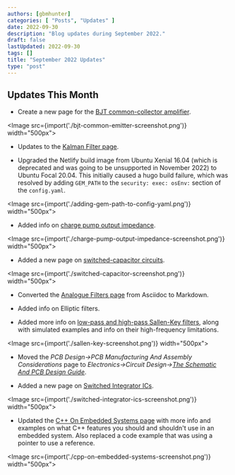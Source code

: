 ```yaml
---
authors: [gbmhunter]
categories: [ "Posts", "Updates" ]
date: 2022-09-30
description: "Blog updates during September 2022."
draft: false
lastUpdated: 2022-09-30
tags: []
title: "September 2022 Updates"
type: "post"
---
```



## Updates This Month

* Create a new page for the [BJT common-collector amplifier](/electronics/circuit-design/bjt-common-collector-amplifier/).

<Image src={import('./bjt-common-emitter-screenshot.png')} width="500px"></Image>

* Updates to the [Kalman Filter page](/programming/signal-processing/digital-filters/kalman-filter/).

* Upgraded the Netlify build image from Ubuntu Xenial 16.04 (which is deprecated and was going to be unsupported in November 2022) to Ubuntu Focal 20.04. This initially caused a hugo build failure, which was resolved by adding `GEM_PATH` to the `security: exec: osEnv:` section of the `config.yaml`.

<Image src={import('./adding-gem-path-to-config-yaml.png')} width="500px"></Image>

* Added info on [charge pump output impedance](/electronics/components/power-regulators/charge-pumps/).

<Image src={import('./charge-pump-output-impedance-screenshot.png')} width="500px"></Image>

* Added a new page on [switched-capacitor circuits](/electronics/circuit-design/switched-capacitor-circuits/).

<Image src={import('./switched-capacitor-screenshot.png')} width="500px"></Image>

* Converted the [Analogue Filters page](/electronics/circuit-design/analogue-filters/) from Asciidoc to Markdown.

* Added info on Elliptic filters.

* Added more info on [low-pass and high-pass Sallen-Key filters](/electronics/circuit-design/analogue-filters/sallen-key-filters/), along with simulated examples and info on their high-frequency limitations.

<Image src={import('./sallen-key-screenshot.png')} width="500px"></Image>

* Moved the _PCB Design->PCB Manufacturing And Assembly Considerations_ page to _Electronics->Circuit Design->[The Schematic And PCB Design Guide](/electronics/circuit-design/the-schematic-and-pcb-design-guide/)_.

* Added a new page on [Switched Integrator ICs](/electronics/components/switched-integrator-ics/).

<Image src={import('./switched-integrator-ics-screenshot.png')} width="500px"></Image>

* Updated the [C++ On Embedded Systems page](/programming/languages/c-plus-plus/cpp-on-embedded-systems/) with more info and examples on what C++ features you should and shouldn't use in an embedded system. Also replaced a code example that was using a pointer to use a reference.

<Image src={import('./cpp-on-embedded-systems-screenshot.png')} width="500px"></Image>
